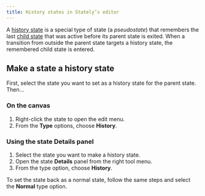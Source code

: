 ```yaml
---
title: History states in Stately’s editor
---
```


A [history state](history-state.mdx) is a special type of state (a _pseudostate_) that remembers the last [child state](parent-states.mdx) that was active before its parent state is exited. When a transition from outside the parent state targets a history state, the remembered child state is entered.

## Make a state a history state

First, select the state you want to set as a history state for the parent state. Then…

### On the canvas

1. Right-click the state to open the edit menu.
2. From the **Type** options, choose **History**.

### Using the state Details panel

1. Select the state you want to make a history state.
2. Open the state <Info size={18} /> **Details** panel from the right tool menu.
3. From the type option, choose **History**.

To set the state back as a normal state, follow the same steps and select the **Normal** type option.
